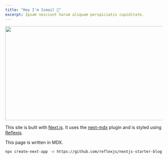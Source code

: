 ```yaml
---
title: "Hey I'm Ismail 👋"
excerpt: Ipsam nesciunt harum aliquam perspiciatis cupiditate.
---
```


<Image
  src="/images/placeholder.jpg"
  layout="responsive"
  width="700"
  height="300"
/>

This site is built with [Next.js](https://nextjs.org). It uses the [next-mdx](https://github.com/arshad/next-mdx) plugin and is styled using [Reflexjs](https://reflexjs.org).

This page is written in MDX.

```bash
npx create-next-app -e https://github.com/reflexjs/nextjs-starter-blog
```
